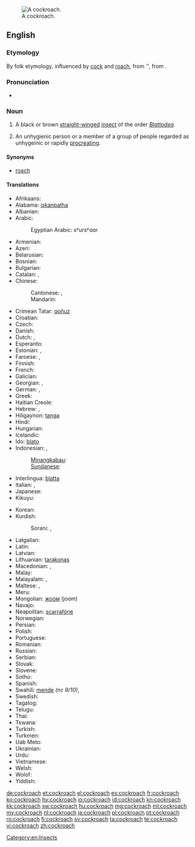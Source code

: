 [[Image:Cockroachcloseup.jpg|thumb|A cockroach.]]
==English==

{{wikipedia}}

===Etymology===
By folk etymology, influenced by [[cock]] and [[roach]], from {{etyl|es}} ''{{term|cucaracha||woodlouse|lang=es}}, from {{term|cuco||caterpillar|lang=es}}.

===Pronunciation===
* {{audio|en-us-cockroach.ogg|Audio (US)}}

===Noun===
{{en-noun|es}}

# {{zoology}} A black or brown [[straight]][[-winged]] [[insect]] of the order ''[[Blattodea]]''.
# {{slang|derogatory}} An unhygienic person or a member of a group of people regarded as unhygeinic or rapidly [[procreate|procreating]].

====Synonyms====
* [[roach]] {{qualifier|US}}

====Translations====
{{trans-top|insect}}
* Afrikaans: {{t-|af|kakkerlak|xs=Afrikaans}}
* Alabama: [[iskanpatha]]
* Albanian: {{t|sq|kacabu}}
* Arabic: {{t|ar|صرصور|m|tr=SurSuur}}
*: Egyptian Arabic: {{Arab|[[صرصار]]}} sˤursˤɑɑr
* Armenian: {{t-|hy|ուտիճ|tr=utič}}
* Azeri: {{t|az|tarakan}}
* Belarusian: {{t|be|прусак|sc=Cyrl}}
* Bosnian: {{t-|bs|žohar|m}}
* Bulgarian: {{t+|bg|хлебарка|f|tr=khlebarka}}
* Catalan: {{t-|ca|escarabat|m}}, {{t|ca|panerola|f}}
* Chinese:
*: Cantonese: {{t|yue|蟑|sc=Hani}}, {{t|yue|甴|sc=Hani}}
*: Mandarin: {{t-|cmn|蟑螂|tr=zhāngláng|sc=Hani}}
* Crimean Tatar: [[qoñuz]]
* Croatian: {{t+|hr|žohar|m}}
* Czech: {{t-|cs|šváb|m}}
* Danish: {{t+|da|kakerlak|c}}
* Dutch: {{t+|nl|kakkerlak|f}}, {{t-|nl|sissende kakkerlak|f}}
* Esperanto: {{t-|eo|blato|xs=Esperanto}}
* Estonian: {{t|et|prussakas}}, {{t|et|prussakalised|p}}
* Faroese: {{t|fo|grótlús|f}}, {{qualifier|colloquial}} {{t|fo|kakkulakkur|m}}
* Finnish: {{t-|fi|torakka}}
* French: {{t+|fr|cafard|m}}
* Galician: {{t|gl|barata}}
* Georgian: {{t|ka|აბანოს ჭია|tr=abanos chia|sc=Geor}}, {{t|ka|ტარაკანი|tr=tarakani|sc=Geor}}
* German: {{t+|de|Schabe|f}}, {{t+|de|Kakerlake|f}}
* Greek: {{t+|el|κατσαρίδα|f|tr=katsarída}}
* Haitian Creole: {{tø|ht|blat}}
* Hebrew: {{t-|he|ג׳וק|alt=ג׳וּק|tr=juq}}, {{t|he|תיקן|tr=tikan}}
* Hiligaynon: [[tanga]]
* Hindi: {{t|hi|तिलचट्टा|tr=tilcaṭṭā|xs=Hindi}}
* Hungarian: {{t+|hu|csótány}}
* Icelandic: {{t-|is|kakkalakki|m}}
* Ido: [[blato]]
* Indonesian: {{t+|id|kecoak|xs=Indonesian}}, {{t-|id|kacoa|xs=Indonesian}}
*: [[Minangkabau]]: {{tø|min|lipeh}}
*: [[Sundanese]]: {{t|su|cucunguk}}
* Interlingua: [[blatta]]
* Italian: {{t-|it|blatta|f}}, {{t+|it|scarafaggio|m}}
* Japanese: {{t+|ja|ゴキブリ|tr=gokiburi}}
* Kikuyu: {{tø|ki|nyeje}}
{{trans-mid}}
* Korean: {{t-|ko|바퀴벌레|tr=bakwibeolle}}
* Kurdish:
*: Sorani: {{ku-Arab|[[سیسرک]]}}, {{ku-Arab|[[سیسارک]]}}
* Latgalian: {{tø|ltg|brusaks|m}}
* Latin: {{t+|la|blatta|f}}
* Latvian: {{t|lv|prusaks}}
* Lithuanian: [[tarakonas]] {{m}}
* Macedonian: {{t|mk|бубашваба|f|tr=bubašvába}}, {{t|mk|лебарка|f|tr=lébarka}}
* Malay: {{t-|ms|lipas|xs=Malay}}
* Malayalam: {{t-|ml|പാറ്റ|tr=pātta|sc=Mlym|xs=Malayalam}}, {{t-|ml|പാററ|tr=pātta|sc=Mlym|xs=Malayalam}}
* Maltese: {{t-|mt|wirdiena|f|xs=Maltese}}, {{t-|mt|kokroċ|m|xs=Maltese}}
* Meru: {{tø|mer|njenje}}
* Mongolian: [[жоом]] (joom)
* Navajo: {{tø|nv|chʼoshtsoh}}
* Neapolitan: [[scarrafóne]]
* Norwegian: {{t-|no|kakerlakk|m}}
* Persian: {{t+|fa|سوسک|tr=susk}}
* Polish: {{t+|pl|karaluch|m}}
* Portuguese: {{t+|pt|barata|f}}
* Romanian: {{t+|ro|gândac|m}}
* Russian: {{t+|ru|таракан|m|tr=tarakán}}
* Serbian: {{t|sr|бубашваба|sc=Cyrl}}
* Slovak: {{t|sk|šváb|m}}
* Slovene: {{t+|sl|ščurek|m}}
* Sotho: {{t|st|lephela|xs=Sotho}}
* Spanish: {{t+|es|cucaracha|f}}
* Swahili: [[mende]] ''(nc 9/10)'', {{t+|sw|kombamwiko|xs=Swahili}}
* Swedish: {{t+|sv|kackerlacka|c}}
* Tagalog: {{t|tl|ipis|xs=Tagalog}}
* Telugu: {{t+|te|బొద్దింక}}
* Thai: {{t|th|แมลงสาบ|tr=maelong sàap}}
* Tswana: {{t|tn|lefele}}
* Turkish: {{t+|tr|hamam böceği}}
* Turkmen: {{t|tk|saçakçy}}
* Uab Meto: {{tø|aoz|iki}}
* Ukrainian: {{t|uk|тарган|m|tr=tarhán}}
* Urdu: {{t|ur|جهنگر|xs=Urdu}}
* Vietnamese: {{t-|vi|con gián|xs=Vietnamese}}
* Welsh: {{t|cy|chwilod duon}}
* Wolof: {{t|wo|mbóot|alt=mbóot mi}}
* Yiddish: {{t|yi|טאַראַקאַן|sc=Hebr}}
{{trans-bottom}}

[[Category:en:Insects]]

[[de:cockroach]]
[[et:cockroach]]
[[el:cockroach]]
[[es:cockroach]]
[[fr:cockroach]]
[[ko:cockroach]]
[[hy:cockroach]]
[[io:cockroach]]
[[id:cockroach]]
[[kn:cockroach]]
[[kk:cockroach]]
[[sw:cockroach]]
[[hu:cockroach]]
[[mg:cockroach]]
[[ml:cockroach]]
[[my:cockroach]]
[[nl:cockroach]]
[[ja:cockroach]]
[[pl:cockroach]]
[[pt:cockroach]]
[[ro:cockroach]]
[[fi:cockroach]]
[[sv:cockroach]]
[[ta:cockroach]]
[[te:cockroach]]
[[vi:cockroach]]
[[zh:cockroach]]